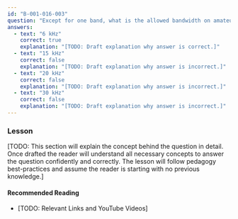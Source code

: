 ```yaml
---
id: "B-001-016-003"
question: "Except for one band, what is the allowed bandwidth on amateur radio bands between 7 MHz and 25 MHz?"
answers:
  - text: "6 kHz"
    correct: true
    explanation: "[TODO: Draft explanation why answer is correct.]"
  - text: "15 kHz"
    correct: false
    explanation: "[TODO: Draft explanation why answer is incorrect.]"
  - text: "20 kHz"
    correct: false
    explanation: "[TODO: Draft explanation why answer is incorrect.]"
  - text: "30 kHz"
    correct: false
    explanation: "[TODO: Draft explanation why answer is incorrect.]"
---
```


### Lesson

[TODO: This section will explain the concept behind the question in detail. Once drafted the reader will understand all necessary concepts to answer the question confidently and correctly. The lesson will follow pedagogy best-practices and assume the reader is starting with no previous knowledge.]

#### Recommended Reading

- [TODO: Relevant Links and YouTube Videos]
